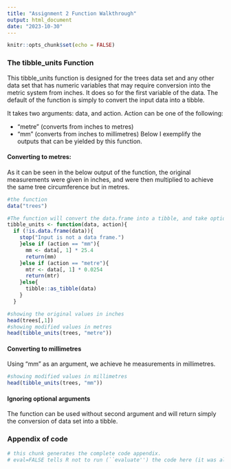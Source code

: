 ```yaml
---
title: "Assignment 2 Function Walkthrough"
output: html_document
date: "2023-10-30"
---
```


```r
knitr::opts_chunk$set(echo = FALSE)
```
### The tibble_units Function

This tibble_units function is designed for the trees data set and any other data set that has numeric variables that may require conversion into the metric system from inches. It does so for the first variable of the data. The default of the function is simply to convert the input data into a tibble. 

It takes two arguments: data, and action. Action can be one of the following: 

* "metre" (converts from inches to metres)
* "mm" (converts from inches to millimetres)
Below I exemplify the outputs that can be yielded by this function. 

#### Converting to metres:

As it can be seen in the below output of the function, the original measurements were given in inches, and were then multiplied to achieve the same tree circumference but in metres. 
```r
#the function 
data("trees")

#The function will convert the data.frame into a tibble, and take optional arguments for unit conversion
tibble_units <- function(data, action){
  if (!is.data.frame(data)){
    stop("Input is not a data frame.")
    }else if (action == "mm"){
      mm <- data[, 1] * 25.4
      return(mm)
    }else if (action == "metre"){
      mtr <- data[, 1] * 0.0254
      return(mtr)
    }else{
      tibble::as_tibble(data)
    }
  }
```
```r
#showing the original values in inches
head(trees[,1])
#showing modified values in metres
head(tibble_units(trees, "metre"))
```

#### Converting to millimetres

Using "mm" as an argument, we achieve he measurements in millimetres. 
```r
#showing modified values in millimetres
head(tibble_units(trees, "mm"))
```

#### Ignoring optional arguments

The function can be used without second argument and will return simply the conversion of data set into a tibble.

### Appendix of code

```r
# this chunk generates the complete code appendix. 
# eval=FALSE tells R not to run (``evaluate'') the code here (it was already run before).
```